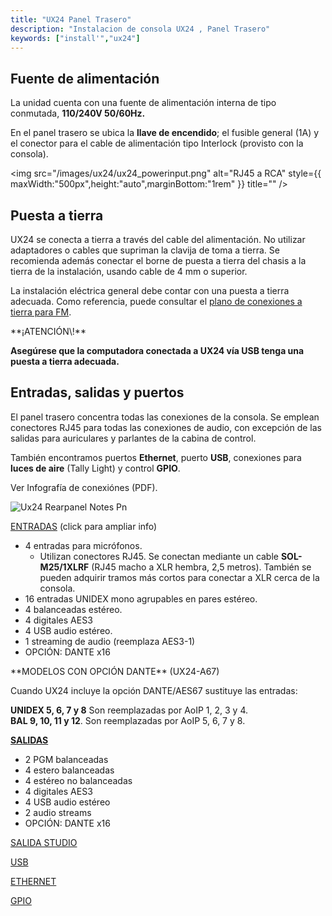 ```yaml
---
title: "UX24 Panel Trasero"
description: "Instalacion de consola UX24 , Panel Trasero"
keywords: ["install'","ux24"]
---
```


## Fuente de alimentación

La unidad cuenta con una fuente de alimentación interna de tipo conmutada, **110/240V 50/60Hz.**

En el panel trasero se ubica la **llave de encendido**; el fusible general (1A) y el conector para el cable de alimentación tipo Interlock (provisto con la consola).

<img
  src="/images/ux24/ux24_powerinput.png"
  alt="RJ45 a RCA"
  style={{ maxWidth:"500px",height:"auto",marginBottom:"1rem" }}
  title=""
/>

## Puesta a tierra

UX24 se conecta a tierra a través del cable del alimentación. No utilizar adaptadores o cables que supriman la clavija de toma a tierra. Se recomienda además conectar el borne de puesta a tierra del chasis a la tierra de la instalación, usando cable de 4 mm o superior.

La instalación eléctrica general debe contar con una puesta a tierra adecuada. Como referencia, puede consultar el [plano de conexiones a tierra para FM](/es/puesta-a-tierra).

<Danger>
  **¡ATENCIÓN\!**

  **Asegúrese que la computadora conectada a UX24 vía USB tenga una puesta a tierra adecuada.**
</Danger>

## Entradas, salidas y puertos

El panel trasero concentra todas las conexiones de la consola. Se emplean conectores RJ45 para todas las conexiones de audio, con excepción de las salidas para auriculares y parlantes de la cabina de control.

También encontramos puertos **Ethernet**, puerto **USB**, conexiones para **luces de aire** (Tally Light) y control **GPIO**.

<Info>
  Ver Infografía de conexiónes (PDF).
</Info>

![Ux24 Rearpanel Notes Pn](/images/ux24/ux24_rearpanel_notes.png)

<Icon icon="arrow-right-to-line" iconType="solid" color="#008dff" size={22} />  [ENTRADAS](/es/unidex/instalacion-entradas) (click para ampliar info)

- 4 entradas para micrófonos.
  - Utilizan conectores RJ45. Se conectan mediante un cable **SOL-M25/1XLRF** (RJ45 macho a XLR hembra, 2,5 metros). También se pueden adquirir tramos más cortos para conectar a XLR cerca de la consola.
- 16 entradas UNIDEX mono agrupables en pares estéreo.
- 4 balanceadas estéreo.
- 4 digitales AES3
- 4 USB audio estéreo.
- 1 streaming de audio (reemplaza AES3-1)
- OPCIÓN: DANTE x16

<Note>
  **MODELOS CON OPCIÓN DANTE** (UX24-A67)

  Cuando UX24 incluye la opción DANTE/AES67 sustituye las entradas:

  **UNIDEX 5, 6, 7 y 8**   Son reemplazadas por AoIP 1, 2, 3 y 4.\
  **BAL 9, 10, 11 y 12**.   Son reemplazadas por AoIP 5, 6, 7 y 8.
</Note>

<Icon icon="arrow-left-from-line" iconType="solid" color="#00860b" size={22} />  [**SALIDAS**](/es/unidex/instalacion-salidas)

- 2 PGM balanceadas
- 4 estero balanceadas
- 4 estéreo no balanceadas
- 4 digitales AES3
- 4 USB audio estéreo
- 2 audio streams
- OPCIÓN: DANTE x16

<Icon icon="arrow-left-from-line" iconType="solid" color="#00860b" size={22} />  [SALIDA STUDIO](/es/unidex/instalacion-cableado_monitoreo)

<Icon icon="usb-drive" iconType="solid" color="#008dff" size={24} />  [USB](/es/unidex/instalacion-usb)

<Icon icon="network-wired" iconType="solid" color="#ffc044" size={23} />  [ETHERNET](/es/unidex/instalacion-red)

<Icon icon="arrow-down-arrow-up" color="#ffc044" size={24} />  [GPIO](/es/unidex/instalacion-gpio)